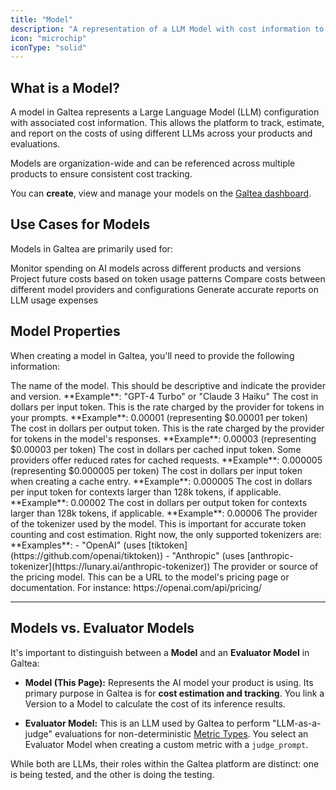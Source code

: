 ```yaml
---
title: "Model"
description: "A representation of a LLM Model with cost information to calculate cost estimations"
icon: "microchip"
iconType: "solid"
---
```


## What is a Model?

A model in Galtea represents a Large Language Model (LLM) configuration with associated cost information. This allows the platform to track, estimate, and report on the costs of using different LLMs across your products and evaluations.

<Info>
  Models are organization-wide and can be referenced across multiple products to ensure consistent cost tracking.
</Info>

You can **create**, view and manage your models on the [Galtea dashboard](https://platform.galtea.ai/).

## Use Cases for Models

Models in Galtea are primarily used for:

<CardGroup cols={2}>
  <Card title="Cost Tracking" icon="money-bill-trend-up">
    Monitor spending on AI models across different products and versions
  </Card>
  <Card title="Budget Planning" icon="chart-line">
    Project future costs based on token usage patterns
  </Card>
  <Card title="Cost Optimization" icon="sliders">
    Compare costs between different model providers and configurations
  </Card>
  <Card title="Financial Reporting" icon="file-invoice-dollar">
    Generate accurate reports on LLM usage expenses
  </Card>
</CardGroup>

## Model Properties

When creating a model in Galtea, you'll need to provide the following information:

<ResponseField name="Name" type="Text" required>
  The name of the model. This should be descriptive and indicate the provider and version.
  **Example**: "GPT-4 Turbo" or "Claude 3 Haiku"
</ResponseField>

<ResponseField name="Cost per Input Token" type="Number">
  The cost in dollars per input token. This is the rate charged by the provider for tokens in your prompts.
  **Example**: 0.00001 (representing $0.00001 per token)
</ResponseField>

<ResponseField name="Cost per Output Token" type="Number">
  The cost in dollars per output token. This is the rate charged by the provider for tokens in the model's responses.
  **Example**: 0.00003 (representing $0.00003 per token)
</ResponseField>

<ResponseField name="Cost per Cache Read Input Token" type="Number">
  The cost in dollars per cached input token. Some providers offer reduced rates for cached requests.
  **Example**: 0.000005 (representing $0.000005 per token)
</ResponseField>

<ResponseField name="Cost per Cache Creation Input Token" type="Number" optional>
  The cost in dollars per input token when creating a cache entry.
  **Example**: 0.000005
</ResponseField>

<ResponseField name="Cost per Input Token (Above 128k)" type="Number" optional>
  The cost in dollars per input token for contexts larger than 128k tokens, if applicable.
  **Example**: 0.00002
</ResponseField>

<ResponseField name="Cost per Output Token (Above 128k)" type="Number" optional>
  The cost in dollars per output token for contexts larger than 128k tokens, if applicable.
  **Example**: 0.00006
</ResponseField>

<ResponseField name="Tokenizer Provider" type="Text">
  The provider of the tokenizer used by the model. This is important for accurate token counting and cost estimation.
  Right now, the only supported tokenizers are:
  **Examples**: 
  - "OpenAI" (uses [tiktoken](https://github.com/openai/tiktoken))
  - "Anthropic" (uses [anthropic-tokenizer](https://lunary.ai/anthropic-tokenizer))
</ResponseField>

<ResponseField name="Source" type="Text">
  The provider or source of the pricing model. This can be a URL to the model's pricing page or documentation.
  For instance: https://openai.com/api/pricing/
</ResponseField>

---

## Models vs. Evaluator Models

It's important to distinguish between a **Model** and an **Evaluator Model** in Galtea:

- **Model (This Page):** Represents the AI model your product is using. Its primary purpose in Galtea is for **cost estimation and tracking**. You link a Version to a Model to calculate the cost of its inference results.

- **Evaluator Model:** This is an LLM used by Galtea to perform "LLM-as-a-judge" evaluations for non-deterministic [Metric Types](/concepts/metric-type). You select an Evaluator Model when creating a custom metric with a `judge_prompt`.

While both are LLMs, their roles within the Galtea platform are distinct: one is being tested, and the other is doing the testing.